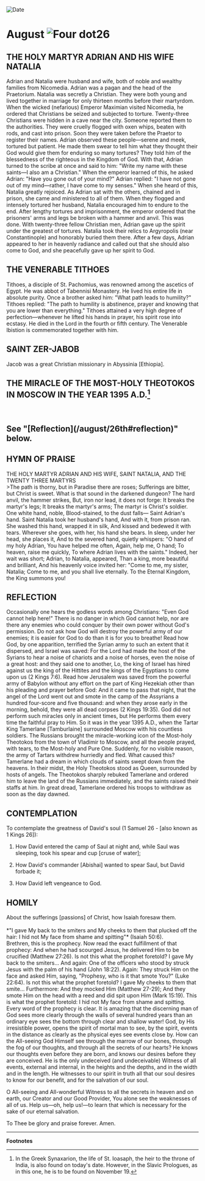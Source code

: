 
<RunningHead />
<Image src="/title-imprint.png" height={68} width={50} alt="Date" className="title-imprint"/>

# <div id="date">August <Image className="four-dot" src="/four-dot.png" height={15} width={15} alt="Four dot" />26</div>

## THE HOLY MARTYR ADRIAN AND HIS WIFE NATALIA

Adrian and Natalia were husband and wife, both of noble and wealthy families from Nicomedia. Adrian was a pagan and the head of the Praetorium. Natalia was secretly a Christian. They were both young and lived together in marriage for only thirteen months before their martyrdom. When the wicked (nefarious) Emperor Maximian visited Nicomedia, he ordered that Christians be seized and subjected to torture. Twenty-three Christians were hidden in a cave near the city. Someone reported them to the authorities. They were cruelly flogged with oxen whips, beaten with rods, and cast into prison. Soon they were taken before the Praetor to register their names. Adrian observed these people—serene and meek, tortured but patient. He made them swear to tell him what they thought their God would give them for enduring so many tortures? They told him of the blessedness of the righteous in the Kingdom of God. With that, Adrian turned to the scribe at once and said to him: "Write my name with these saints—I also am a Christian." When the emperor learned of this, he asked Adrian: "Have you gone out of your mind?" Adrian replied: "I have not gone out of my mind—rather, I have come to my senses." When she heard of this, Natalia greatly rejoiced. As Adrian sat with the others, chained and in prison, she came and ministered to all of them. When they flogged and intensely tortured her husband, Natalia encouraged him to endure to the end. After lengthy tortures and imprisonment, the emperor ordered that the prisoners' arms and legs be broken with a hammer and anvil. This was done. With twenty-three fellow Christian men, Adrian gave up the spirit under the greatest of tortures. Natalia took their relics to Argyropolis (near Constantinople) and honorably buried them there. After a few days, Adrian appeared to her in heavenly radiance and called out that she should also come to God, and she peacefully gave up her spirit to God.

## THE VENERABLE TITHOES

Tithoes, a disciple of St. Pachomius, was renowned among the ascetics of Egypt. He was abbot of Tabennisi Monastery. He lived his entire life in absolute purity. Once a brother asked him: "What path leads to humility?" Tithoes replied: "The path to humility is abstinence, prayer and knowing that you are lower than everything." Tithoes attained a very high degree of perfection—whenever he lifted his hands in prayer, his spirit rose into ecstasy. He died in the Lord in the fourth or fifth century. The Venerable Ibistion is commemorated together with him.

## SAINT ZER-JABOB

Jacob was a great Christian missionary in Abyssinia [Ethiopia].

## THE MIRACLE OF THE MOST-HOLY THEOTOKOS IN MOSCOW IN THE YEAR 1395 A.D.[^1]
<br />
<h2>See "[Reflection](/august/26th#reflection)" below.</h2>


## HYMN OF PRAISE
<div style={{textAlign:'center', color:'crimson', fontWeight:'bold'}}>
THE HOLY MARTYR ADRIAN AND HIS WIFE, SAINT NATALIA, AND THE TWENTY THREE MARTYRS
</div>
>The path is thorny, but in Paradise there are roses;  
Sufferings are bitter, but Christ is sweet.  
What is that sound in the darkened dungeon?  
The hard anvil, the hammer strikes,  
But, iron nor lead, it does not forge:  
It breaks the martyr's legs;  
It breaks the martyr's arms;  
The martyr is Christ's soldier.  
One white hand, noble,  
Blood-stained, to the dust falls—  
Saint Adrian's hand.  
Saint Natalia took her husband's hand,  
And with it, from prison ran.  
She washed this hand, wrapped it in silk,  
And kissed and bedewed it with tears.  
Wherever she goes, with her, his hand she bears.  
In sleep, under her head, she places it,  
And to the severed hand, quietly whispers:  
"O hand of my holy Adrian,  
You have helped me often,  
Again, help me, O hand;  
To heaven, raise me quickly,  
To where Adrian lives with the saints."  
Indeed, her wait was short;  
Adrian, to Natalia, appeared,  
Than a king, more beautiful and brilliant,  
And his heavenly voice invited her:  
"Come to me, my sister, Natalia;  
Come to me, and you shall live eternally.  
To the Eternal Kingdom, the King summons you!  


## REFLECTION

Occasionally one hears the godless words among Christians: "Even God cannot help here!" There is no danger in which God cannot help, nor are there any enemies who could conquer by their own power without God's permission. Do not ask how God will destroy the powerful army of our enemies; it is easier for God to do than it is for you to breathe! Read how God, by one apparition, terrified the Syrian army to such an extent that it dispersed, and Israel was saved: For the Lord had made the host of the Syrians to hear a noise of chariots and a noise of horses, even the noise of a great host: and they said one to another, Lo, the king of Israel has hired against us the king of the Hittites and the kings of the Egyptians to come upon us (2 Kings 7:6). Read how Jerusalem was saved from the powerful army of Babylon without any effort on the part of King Hezekiah other than his pleading and prayer before God: And it came to pass that night, that the angel of the Lord went out and smote in the camp of the Assyrians a hundred four-score and five thousand: and when they arose early in the morning, behold, they were all dead corpses (2 Kings 19:35). God did not perform such miracles only in ancient times, but He performs them every time the faithful pray to Him. So it was in the year 1395 A.D., when the Tartar King Tamerlane [Tamburlaine] surrounded Moscow with his countless soldiers. The Russians brought the miracle-working icon of the Most-holy Theotokos from the town of Vladimir to Moscow, and all the people prayed, with tears, to the Most-holy and Pure One. Suddenly, for no visible reason, the army of Tartars withdrew hurriedly and fled. What caused this? Tamerlane had a dream in which clouds of saints swept down from the heavens. In their midst, the Holy Theotokos stood as Queen, surrounded by hosts of angels. The Theotokos sharply rebuked Tamerlane and ordered him to leave the land of the Russians immediately, and the saints raised their staffs at him. In great dread, Tamerlane ordered his troops to withdraw as soon as the day dawned.


## CONTEMPLATION

To contemplate the greatness of David's soul (1 Samuel 26 - [also known as 1 Kings 26]):

1. How David entered the camp of Saul at night and, while Saul was sleeping, took his spear and cup [cruse of water];

2. How David's commander [Abishai] wanted to spear Saul, but David forbade it;

3. How David left vengeance to God.


## HOMILY
<div style={{textAlign:'center', color:'crimson', fontWeight:'bold'}}>
About the sufferings [passions] of Christ, how Isaiah foresaw them.
</div>
<br />
<div style={{textAlign:'right'}}>
*"I gave My back to the smiters and My cheeks to them that plucked off the hair: I hid not My face from shame and spitting"* (Isaiah 50:6).
</div>
Brethren, this is the prophecy. Now read the exact fulfillment of that prophecy: And when he had scourged Jesus, he delivered Him to be crucified (Matthew 27:26). Is not this what the prophet foretold? I gave My back to the smiters... And again: One of the officers who stood by struck Jesus with the palm of his hand (John 18:22). Again: They struck Him on the face and asked Him, saying, "Prophesy, who is it that smote You?" (Luke 22:64). Is not this what the prophet foretold? I gave My cheeks to them that smite... Furthermore: And they mocked Him (Matthew 27-29); And they smote Him on the head with a reed and did spit upon Him (Mark 15:19). This is what the prophet foretold: I hid not My face from shame and spitting. Every word of the prophecy is clear. It is amazing that the discerning man of God sees more clearly through the walls of several hundred years than an ordinary eye sees the bottom through clear and shallow water! God, by His irresistible power, opens the spirit of mortal man to see, by the spirit, events in the distance as clearly as the physical eyes see events close by. How can the All-seeing God Himself see through the marrow of our bones, through the fog of our thoughts, and through all the secrets of our hearts? He knows our thoughts even before they are born, and knows our desires before they are conceived. He is the only undeceived (and undeceivable) Witness of all events, external and internal, in the heights and the depths, and in the width and in the length. He witnesses to our spirit in truth all that our soul desires to know for our benefit, and for the salvation of our soul.

O All-seeing and All-wonderful Witness to all the secrets in heaven and on earth, our Creator and our Good Provider, You alone see the weaknesses of all of us. Help us—oh, help us!—to learn that which is necessary for the sake of our eternal salvation.

To Thee be glory and praise forever. Amen.

---
**Footnotes**

[^1]: In the Greek Synaxarion, the life of St. Ioasaph, the heir to the throne of India, is also found on today's date.  However, in the Slavic Prologues, as in this one, he is to be found on November 19.